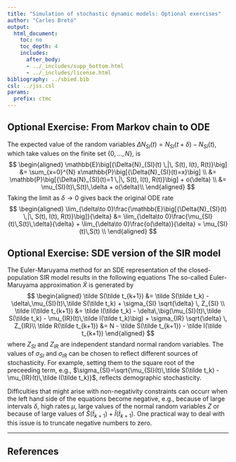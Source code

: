 ```yaml
---
title: "Simulation of stochastic dynamic models: Optional exercises"
author: "Carles Bretó"
output:
  html_document:
    toc: no
    toc_depth: 4
    includes:
      after_body:
      - ../_includes/supp_bottom.html
      - ../_includes/license.html
bibliography: ../sbied.bib
csl: ../jss.csl
params:
  prefix: ctmc
---
```


\newcommand\prob[1]{\mathbb{P}\big[{#1}\big]}
\newcommand\expect[1]{\mathbb{E}\big[{#1}\big]}
\newcommand\var[1]{\mathrm{Var}\left[{#1}\right]}
\newcommand\dist[2]{\mathrm{#1}\left(#2\right)}
\newcommand\lik{\mathcal{L}}
\newcommand\loglik{\ell}

## Optional Exercise: From Markov chain to ODE

The expected value of the random variables $\Delta{N}_{SI}(t) = N_{SI}(t+\delta)-N_{SI}(t)$, which take values on the finite set $\{0,\ldots,N\}$, is
$$
\begin{aligned}
\expect{\Delta{N}_{SI}(t) \,|\, S(t), I(t), R(t)} &= \sum_{x=0}^{N} x\prob{\Delta{N}_{SI}(t)=x} \\
 &= \prob{\Delta{N}_{SI}(t)=1 \,|\, S(t), I(t), R(t)} + o(\delta) \\
 &= \mu_{SI}(t)\,S(t)\,\delta + o(\delta)\\
\end{aligned}
$$
Taking the limit as $\delta\to 0$ gives back the original ODE rate
$$
\begin{aligned}
\lim_{\delta\to 0}\frac{\expect{\Delta{N}_{SI}(t) \,|\, S(t), I(t), R(t)}}{\delta} &= \lim_{\delta\to 0}\frac{\mu_{SI}(t)\,S(t)\,\delta}{\delta} + \lim_{\delta\to 0}\frac{o(\delta)}{\delta} = \mu_{SI}(t)\,S(t)
\\
\end{aligned}
$$

## Optional Exercise: SDE version of the SIR model

The Euler-Maruyama method for an SDE representation of the closed-population SIR model results in the following equations
The so-called Euler-Maruyama approximation $\tilde X$ is generated by 
$$
\begin{aligned}
\tilde S(\tilde t_{k+1}) &= \tilde S(\tilde t_k) - \delta\,\mu_{SI}(t)\,\tilde S(\tilde t_k) + \sigma_{SI} \sqrt{\delta} \, Z_{SI} \\
\tilde I(\tilde t_{k+1}) &= \tilde I(\tilde t_k) - \delta\,\big(\mu_{SI}(t)\,\tilde S(\tilde t_k) - \mu_{IR}(t)\,\tilde I(\tilde t_k)\big) + \sigma_{IR} \sqrt{\delta} \, Z_{IR}\\
\tilde R(\tilde t_{k+1}) &= N - \tilde S(\tilde t_{k+1}) - \tilde I(\tilde t_{k+1}) 
\end{aligned}
$$
where $Z_{SI}$ and $Z_{IR}$ are independent standard normal random variables. The values of $\sigma_{SI}$ and $\sigma_{IR}$ can be chosen to reflect different sources of stochasticity. For example, setting them to the square root of the preceeding term, e.g., $\sigma_{SI}=\sqrt{\mu_{SI}(t)\,\tilde S(\tilde t_k) - \mu_{IR}(t)\,\tilde I(\tilde t_k)}$, reflects demographic stochasticity.

Difficulties that might arise with non-negativity constraints can occurr when the left hand side of the equations become negative, e.g., because of large intervals $\delta$, high rates $\mu$, large values of the normal random variables $Z$ or because of large values of $\tilde S(\tilde t_{k+1}) + \tilde I(\tilde t_{k+1})$. One practical way to deal with this issue is to truncate negative numbers to zero.

----------------------------

## References
